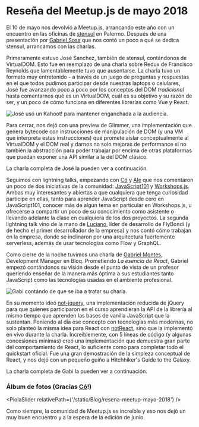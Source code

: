 

# Reseña del Meetup.js de mayo 2018

El 10 de mayo nos devolvió a Meetup.js, arrancando este año con un encuentro en las oficinas de [stensul](https://stensul.com/) en Palermo. Después de una presentación por [Gabriel Sosa](https://twitter.com/pendexgabo) que nos contó un poco a qué se dedica stensul, arrancamos con las charlas.

Primeramente estuvo José Sanchez, también de stensul, contándonos de VirtualDOM. Esto fue en reemplazo de una charla sobre Redux de Francisco Reynolds que lamentablemente tuvo que ausentarse. La charla tuvo un formato muy entretenido - a través de un juego de preguntas y respuestas en el que todos pudimos participar desde nuestras laptops o celulares, José fue avanzando poco a poco por los conceptos del DOM _tradicional_ hasta comentarnos qué es un VirtualDOM, cuál es su objetivo y su razón de ser, y un poco de cómo funciona en diferentes librerías como Vue y React.

<Img
  src="/static/Blog/resena-meetup-mayo-2018/meetupjs_may18_16.jpg"
  alt="José usó un Kahoot! para mantener enganchada a la audiencia."
/>

Para cerrar, nos dejó con una preview de Glimmer, una implementación que genera bytecode con instrucciones de manipulación de DOM (y una VM que interpreta estas instrucciones) que promete aislar conceptualmente al VirtualDOM y el DOM real y darnos no solo mejoras de performance si no también la abstracción para poder trabajar por encima de otras plataformas que puedan exponer una API similar a la del DOM clásico.

La charla completa de José la pueden ver a continuación.

<YouTube videoId="xA93dmkfcSQ" containerClassName="video-wrapper" className="video-iframe" />

Seguimos con lightning talks, empezando con [Có](https://twitter.com/co_constanza) y [Ale](https://twitter.com/alekrumkamp) que nos comentaron un poco de dos iniciativas de la comunidad: [JavaScript101](https://twitter.com/javascript_101) y [Workshops.js](https://twitter.com/workshopsjs). Ambas muy interesantes y abiertas a que cualquiera que tenga curiosidad participe en ellas, tanto para aprender JavaScript desde cero en JavaScript101, conocer más de algún tema en particular en Workshops.js, u ofrecerse a compartir un poco de su conocimiento como asistente o llevando adelante la clase en cualquiera de los dos proyectos. La segunda lightning talk vino de la mano de [Luciano](https://twitter.com/lfantone), líder de desarrollo de FlyBondi (y de hecho el primer desarrollador de la empresa) y nos contó cómo trabajan en la empresa, donde se inclinaron por una arquitectura fuertemente serverless, además de usar tecnologías como Flow y GraphQL.

Como cierre de la noche tuvimos una charla de [Gabriel Montes](https://twitter.com/gab_montes), Development Manager en Bloq. Prometiendo _La esencia de React_, Gabriel empezó contándonos su visión desde el punto de vista de un profesor queriendo enseñar de la manera más óptima a sus estudiantes tanto JavaScript como las tecnologías usadas en el ambiente profesional.

<Img
  src="/static/Blog/resena-meetup-mayo-2018/meetupjs_may18_17.jpg"
  alt="Gabi contándo de que se iba a tratar su charla."
/>

En su momento ideó [not-jquery](https://gist.github.com/gabmontes/535a7b3b059b2a301a55b43e90ee0101), una implementación reducida de jQuery para que quienes participaron en el curso aprendieran la API de la librería al mismo tiempo que aprenden las bases de vanilla JavaScript que la sustentan. Poniendo al día ese concepto con tecnologías más modernas, no solo planteó la misma idea para React con [notReact](https://github.com/gabmontes/exploring-not-react), sino que la implementó en vivo durante la charla. Increíblemente, con 5 líneas de código (y algunas concesiones mínimas) creó una implementación que demuestra gran parte del comportamiento de React, lo suficiente como para completar todo el quickstart oficial. Fue una gran demostración de la simpleza conceptual de React, y nos dejó con un pequeño guiño a Hitchhiker's Guide to the Galaxy.

La charla completa de Gabi la pueden ver a continuación.

<YouTube videoId="QtiDA8KkM3U" containerClassName="video-wrapper" className="video-iframe" />

### Álbum de fotos (Gracias [Có](https://twitter.com/co_constanza)!)

<PiolaSlider relativePath={'/static/Blog/resena-meetup-mayo-2018'} />

Como siempre, la comunidad de Meetup.js es increíble y eso nos dejó un muy buen encuentro y a la espera de la edición de junio.
